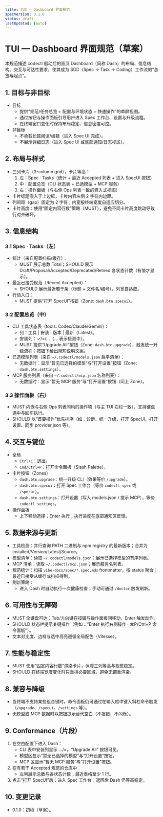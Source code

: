 ```yaml
---
title: TUI — Dashboard 界面规范
specVersion: 0.1.0
status: draft
lastUpdated: {auto}
---
```


# TUI — Dashboard 界面规范（草案）

本规范描述 codectl 启动后的首页 Dashboard（简称 Dash）的布局、信息结构、交互与可达性要求，使其成为 SDD（Spec → Task → Coding）工作流的“总览与起点”。

## 1. 目标与非目标
- 目标
  - 提供“规范/任务总览 + 配置与环境状态 + 快速操作”的单屏视图。
  - 通过按钮与操作面板引导用户进入 Spec 工作台、设置与升级流程。
  - 在终端窗口变化时保持布局稳定、信息密度可控。
- 非目标
  - 不承载长篇阅读/编辑（进入 Spec UI 完成）。
  - 不展示详细日志（进入 Spec UI 或底部通知/日志视区）。

## 2. 布局与样式
- 三列卡片（3-column grid），卡片等高：
  1) 左：Spec · Tasks（统计 + 最近 Accepted 列表 + 进入 SpecUI 按钮）
  2) 中：配置总览（CLI 状态表 + 已选模型 + MCP 服务）
  3) 右：操作面板（与右侧 Ops 列表一致的嵌入式视图）
- 卡片标题嵌入于上边框，卡片内容左侧 2 字符内边距。
- 列间距（gap）固定为 2 字符；内宽按终端宽度自适应切分。
- 卡片高度：使用“固定内容行数”策略（MUST），避免不同卡片高度跳动导致行对齐破坏。

## 3. 信息结构
### 3.1 Spec · Tasks（左）
- 统计（来自配置扫描/缓存）：
  - MUST 展示总数 Total；SHOULD 展示 Draft/Proposal/Accepted/Deprecated/Retired 各状态计数（有值才显示）。
- 最近已接受规范（Recent Accepted）：
  - SHOULD 展示最近若干条（标题 + 文件名/编号），列宽自适应。
- 行动入口：
  - MUST 提供“打开 SpecUI”按钮（Zone: `dash.btn.specui`）。

### 3.2 配置总览（中）
- CLI 工具状态表（tools: Codex/Claude/Gemini）：
  - 列：工具 | 安装 | 版本 | 最新（Latest）。
  - 安装列：✓/×/…（… 表示检测中）。
  - MUST 提供“Upgrade All”按钮（Zone: `dash.btn.upgrade`），触发统一升级流程；按钮下给出简短说明文案。
- 已选模型列表（来自 `~/.codectl/models.json` 扁平清单）：
  - 无数据时：显示“暂无已选择的模型”与“打开设置”按钮（Zone: `dash.btn.settings`）。
- MCP 服务列表（来自 `~/.codectl/mcp.json` 名称列表）：
  - 无数据时：显示“暂无 MCP 服务”与“打开设置”按钮（同上 Zone）。

### 3.3 操作面板（右）
- MUST 内嵌与右侧 Ops 列表同构的操作项（与主 TUI 右栏一致），支持键盘选中与回车执行。
- SHOULD 以“首要操作”优先排序（如：诊断、统一升级、打开 SpecUI、打开设置、同步 provider.json 等）。

## 4. 交互与键位
- 全局
  - `Ctrl+C`：退出。
  - `Cmd/Ctrl+P`：打开命令面板（Slash Palette）。
- 卡片按钮（Zones）
  - `dash.btn.upgrade`：统一升级 CLI（效果等价 `/upgrade`）。
  - `dash.btn.specui`：打开 Spec 工作台（等价 `codectl spec` 或 `/specui`）。
  - `dash.btn.settings`：打开设置（写入 models.json / 提示 MCP），等价 `codectl settings`。
- 操作面板
  - 上下移动选择；Enter 执行；执行进度在底部通知区反馈。

## 5. 数据来源与更新
- 工具检测：并行查询 PATH 二进制与 npm registry 的最新版本；合并为 Installed/Version/Latest/Source。
- 模型清单：读取 `~/.codectl/models.json`；展示已选择模型的有序列表。
- MCP 清单：读取 `~/.codectl/mcp.json`；展示服务名列表。
- 规范统计：扫描 `vibe-docs/spec/*.spec.mdx` frontmatter，按 status 聚合；最近已接受从缓存或扫描得到。
- 刷新策略：
  - 进入 Dash 时自动执行一次健康检查；手动可通过 `/doctor` 触发刷新。

## 6. 可用性与无障碍
- MUST 全键盘可达：Tab/方向键在按钮与操作面板间移动，Enter 触发动作。
- SHOULD 状态栏提示关键操作（例如：“Enter 执行右侧操作 · ⌘P/Ctrl+P 命令面板”）。
- 文本对比度、边框与选中高亮遵循全局配色（Vitesse）。

## 7. 性能与稳定性
- MUST 使用“固定内容行数”渲染卡片，保障三列等高与视觉稳定。
- SHOULD 在终端宽度变化时只重排必要区域，避免无谓重渲染。

## 8. 兼容与降级
- 当终端不支持某些组合键时，命令面板仍可通过在输入框中键入斜杠命令触发（`/upgrade`、`/specui`、`/settings` 等）。
- 无模型或 MCP 数据时以按钮提示替代空白（不报错，不闪烁）。

## 9. Conformance（片段）
1) 在空白配置下进入 Dash：
   - CLI 表中安装列显示 …/×，“Upgrade All” 按钮可见。
   - 模型区显示“暂无已选择的模型”与“打开设置”按钮。
   - MCP 区显示“暂无 MCP 服务”与“打开设置”按钮。
2) 在有若干 Accepted 规范的仓库中：
   - 左列展示总数与各状态计数；最近表格至少 1 行。
3) 点击“打开 SpecUI”后：进入 Spec 工作台；返回后 Dash 仍等高稳定。

## 10. 变更记录
- 0.1.0：初稿（草案）。

